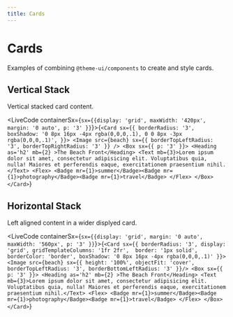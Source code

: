 ```yaml
---
title: Cards
--- 
```



# Cards

Examples of combining `@theme-ui/components` to create and style cards.

## Vertical Stack

Vertical stacked card content.

<LiveCode containerSx={`sx={{display: 'grid', maxWidth: '420px', margin: '0 auto', p: '3' }}`}>{`<Card sx={{ borderRadius: '3', boxShadow: '0 8px 16px -4px rgba(0,0,0,.1), 0 0 8px -3px rgba(0,0,0,.1)', }}>
  <Image src={beach} sx={{ borderTopLeftRadius: '3', borderTopRightRadius: '3' }} />
  <Box sx={{ p: '3' }}>
    <Heading as='h2' mb={2} >The Beach Front</Heading>
    <Text mb={3}>Lorem ipsum dolor sit amet, consectetur adipisicing elit. Voluptatibus quia, nulla! Maiores et perferendis eaque, exercitationem praesentium nihil.</Text>
    <Flex>
      <Badge mr={1}>summer</Badge><Badge mr={1}>photography</Badge><Badge mr={1}>travel</Badge>
    </Flex>
  </Box>
</Card>`}</LiveCode>

## Horizontal Stack

Left aligned content in a wider displyed card.

<LiveCode containerSx={`sx={{display: 'grid', margin: '0 auto', maxWidth: '560px', p: '3' }}`}>{`<Card sx={{ borderRadius: '3', display: 'grid', gridTemplateColumns: '1fr 2fr',  border: '1px solid', borderColor: 'border', boxShadow: '0 8px 16px -4px rgba(0,0,0,.1)' }}>
  <Image src={beach} sx={{ height: '100%', objectFit: 'cover', borderTopLeftRadius: '3', borderBottomLeftRadius: '3' }}/>
  <Box sx={{ p: '3' }}>
    <Heading as='h2' mb={2} >The Beach Front</Heading>
    <Text mb={3}>Lorem ipsum dolor sit amet, consectetur adipisicing elit. Voluptatibus quia, nulla! Maiores et perferendis eaque, exercitationem praesentium nihil.</Text>
    <Flex>
      <Badge mr={1}>summer</Badge><Badge mr={1}>photography</Badge><Badge mr={1}>travel</Badge>
    </Flex>
  </Box>
</Card>`}</LiveCode>
